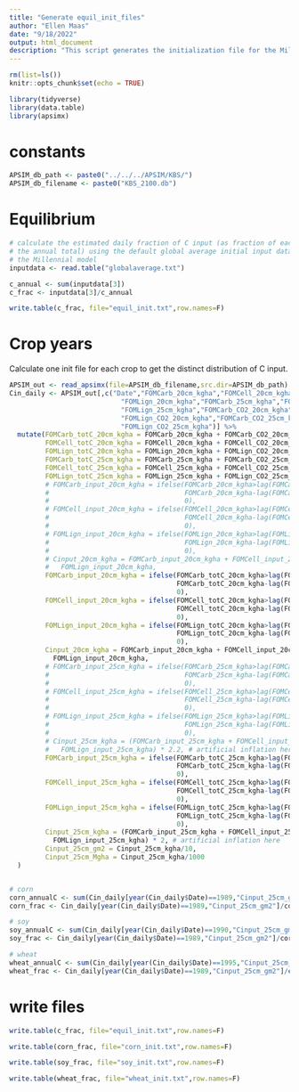 ---
title: "Generate equil_init_files"
author: "Ellen Maas"
date: "9/18/2022"
output: html_document
description: "This script generates the initialization file for the Millennial model, which takes the globalaverage.txt data file and calculates the fraction of C input each day, to be used for each site/grid cell as a template to divide the annual C input into daily amounts. "
---

```{r setup, include=FALSE}
rm(list=ls())
knitr::opts_chunk$set(echo = TRUE)
```

```{r libraries, message=FALSE}
library(tidyverse)
library(data.table)
library(apsimx)
```

# constants

```{r}

APSIM_db_path <- paste0("../../../APSIM/KBS/")
APSIM_db_filename <- paste0("KBS_2100.db")

```

# Equilibrium

```{r}

# calculate the estimated daily fraction of C input (as fraction of each day of 
# the annual total) using the default global average initial input data file for 
# the Millennial model 
inputdata <- read.table("globalaverage.txt") 

c_annual <- sum(inputdata[3])
c_frac <- inputdata[3]/c_annual

write.table(c_frac, file="equil_init.txt",row.names=F)

```

# Crop years
Calculate one init file for each crop to get the distinct distribution of C input.

```{r}

APSIM_out <- read_apsimx(file=APSIM_db_filename,src.dir=APSIM_db_path)
Cin_daily <- APSIM_out[,c("Date","FOMCarb_20cm_kgha","FOMCell_20cm_kgha",
                            "FOMLign_20cm_kgha","FOMCarb_25cm_kgha","FOMCell_25cm_kgha",
                            "FOMLign_25cm_kgha","FOMCarb_CO2_20cm_kgha","FOMCell_CO2_20cm_kgha",
                            "FOMLign_CO2_20cm_kgha","FOMCarb_CO2_25cm_kgha","FOMCell_CO2_25cm_kgha",
                            "FOMLign_CO2_25cm_kgha")] %>%
  mutate(FOMCarb_totC_20cm_kgha = FOMCarb_20cm_kgha + FOMCarb_CO2_20cm_kgha,
         FOMCell_totC_20cm_kgha = FOMCell_20cm_kgha + FOMCell_CO2_20cm_kgha,
         FOMLign_totC_20cm_kgha = FOMLign_20cm_kgha + FOMLign_CO2_20cm_kgha,
         FOMCarb_totC_25cm_kgha = FOMCarb_25cm_kgha + FOMCarb_CO2_25cm_kgha,
         FOMCell_totC_25cm_kgha = FOMCell_25cm_kgha + FOMCell_CO2_25cm_kgha,
         FOMLign_totC_25cm_kgha = FOMLign_25cm_kgha + FOMLign_CO2_25cm_kgha,
         # FOMCarb_input_20cm_kgha = ifelse(FOMCarb_20cm_kgha>lag(FOMCarb_20cm_kgha,default=1000000),
         #                                  FOMCarb_20cm_kgha-lag(FOMCarb_20cm_kgha,default=1000000),
         #                                  0),
         # FOMCell_input_20cm_kgha = ifelse(FOMCell_20cm_kgha>lag(FOMCell_20cm_kgha,default=1000000),
         #                                  FOMCell_20cm_kgha-lag(FOMCell_20cm_kgha,default=1000000),
         #                                  0),
         # FOMLign_input_20cm_kgha = ifelse(FOMLign_20cm_kgha>lag(FOMLign_20cm_kgha,default=1000000),
         #                                  FOMLign_20cm_kgha-lag(FOMLign_20cm_kgha,default=1000000),
         #                                  0),
         # Cinput_20cm_kgha = FOMCarb_input_20cm_kgha + FOMCell_input_20cm_kgha +
         #   FOMLign_input_20cm_kgha,
         FOMCarb_input_20cm_kgha = ifelse(FOMCarb_totC_20cm_kgha>lag(FOMCarb_totC_20cm_kgha,default=1000000),
                                          FOMCarb_totC_20cm_kgha-lag(FOMCarb_totC_20cm_kgha,default=1000000),
                                          0),
         FOMCell_input_20cm_kgha = ifelse(FOMCell_totC_20cm_kgha>lag(FOMCell_totC_20cm_kgha,default=1000000),
                                          FOMCell_totC_20cm_kgha-lag(FOMCell_totC_20cm_kgha,default=1000000),
                                          0),
         FOMLign_input_20cm_kgha = ifelse(FOMLign_totC_20cm_kgha>lag(FOMLign_totC_20cm_kgha,default=1000000),
                                          FOMLign_totC_20cm_kgha-lag(FOMLign_totC_20cm_kgha,default=1000000),
                                          0),
         Cinput_20cm_kgha = FOMCarb_input_20cm_kgha + FOMCell_input_20cm_kgha +
           FOMLign_input_20cm_kgha,
         # FOMCarb_input_25cm_kgha = ifelse(FOMCarb_25cm_kgha>lag(FOMCarb_25cm_kgha,default=1000000),
         #                                  FOMCarb_25cm_kgha-lag(FOMCarb_25cm_kgha,default=1000000),
         #                                  0),
         # FOMCell_input_25cm_kgha = ifelse(FOMCell_25cm_kgha>lag(FOMCell_25cm_kgha,default=1000000),
         #                                  FOMCell_25cm_kgha-lag(FOMCell_25cm_kgha,default=1000000),
         #                                  0),
         # FOMLign_input_25cm_kgha = ifelse(FOMLign_25cm_kgha>lag(FOMLign_25cm_kgha,default=1000000),
         #                                  FOMLign_25cm_kgha-lag(FOMLign_25cm_kgha,default=1000000),
         #                                  0),
         # Cinput_25cm_kgha = (FOMCarb_input_25cm_kgha + FOMCell_input_25cm_kgha +
         #   FOMLign_input_25cm_kgha) * 2.2, # artificial inflation here
         FOMCarb_input_25cm_kgha = ifelse(FOMCarb_totC_25cm_kgha>lag(FOMCarb_totC_25cm_kgha,default=1000000),
                                          FOMCarb_totC_25cm_kgha-lag(FOMCarb_totC_25cm_kgha,default=1000000),
                                          0),
         FOMCell_input_25cm_kgha = ifelse(FOMCell_totC_25cm_kgha>lag(FOMCell_totC_25cm_kgha,default=1000000),
                                          FOMCell_totC_25cm_kgha-lag(FOMCell_totC_25cm_kgha,default=1000000),
                                          0),
         FOMLign_input_25cm_kgha = ifelse(FOMLign_totC_25cm_kgha>lag(FOMLign_totC_25cm_kgha,default=1000000),
                                          FOMLign_totC_25cm_kgha-lag(FOMLign_totC_25cm_kgha,default=1000000),
                                          0),
         Cinput_25cm_kgha = (FOMCarb_input_25cm_kgha + FOMCell_input_25cm_kgha +
           FOMLign_input_25cm_kgha) * 2, # artificial inflation here
         Cinput_25cm_gm2 = Cinput_25cm_kgha/10,
         Cinput_25cm_Mgha = Cinput_25cm_kgha/1000
  )


# corn
corn_annualC <- sum(Cin_daily[year(Cin_daily$Date)==1989,"Cinput_25cm_gm2"])
corn_frac <- Cin_daily[year(Cin_daily$Date)==1989,"Cinput_25cm_gm2"]/corn_annualC

# soy
soy_annualC <- sum(Cin_daily[year(Cin_daily$Date)==1990,"Cinput_25cm_gm2"])
soy_frac <- Cin_daily[year(Cin_daily$Date)==1989,"Cinput_25cm_gm2"]/corn_annualC

# wheat
wheat_annualC <- sum(Cin_daily[year(Cin_daily$Date)==1995,"Cinput_25cm_gm2"])
wheat_frac <- Cin_daily[year(Cin_daily$Date)==1989,"Cinput_25cm_gm2"]/corn_annualC

```

# write files

```{r}

write.table(c_frac, file="equil_init.txt",row.names=F)

write.table(corn_frac, file="corn_init.txt",row.names=F)

write.table(soy_frac, file="soy_init.txt",row.names=F)

write.table(wheat_frac, file="wheat_init.txt",row.names=F)

```
